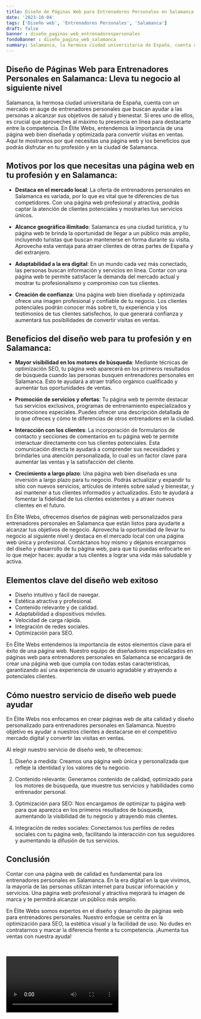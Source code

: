 ```yaml
---
title: Diseño de Páginas Web para Entrenadores Personales en Salamanca
date: '2023-10-04'
tags: ['Diseño web', 'Entrenadores Personales', 'Salamanca']
draft: false
banner : diseño_paginas_web_entrenadorespersonales
fondoBanner : diseño_pagina_web_salamanca
summary: Salamanca, la hermosa ciudad universitaria de España, cuenta con un mercado en auge de entrenadores personales que buscan ayudar a las personas a alcanzar sus objetivos de salud y bienestar. Si eres uno de ellos, es crucial que aproveches al máximo tu presencia en línea para destacarte entre la competencia. En Élite Webs, entendemos la importancia de una página web bien diseñada y optimizada para convertir visitas en ventas. Aquí te mostramos por qué necesitas una página web y los beneficios que podrás disfrutar en tu profesión y en la ciudad de Salamanca.
---
```


## Diseño de Páginas Web para Entrenadores Personales en Salamanca: Lleva tu negocio al siguiente nivel

Salamanca, la hermosa ciudad universitaria de España, cuenta con un mercado en auge de entrenadores personales que buscan ayudar a las personas a alcanzar sus objetivos de salud y bienestar. Si eres uno de ellos, es crucial que aproveches al máximo tu presencia en línea para destacarte entre la competencia. En Élite Webs, entendemos la importancia de una página web bien diseñada y optimizada para convertir visitas en ventas. Aquí te mostramos por qué necesitas una página web y los beneficios que podrás disfrutar en tu profesión y en la ciudad de Salamanca.

## Motivos por los que necesitas una página web en tu profesión y en Salamanca:

- **Destaca en el mercado local**: La oferta de entrenadores personales en Salamanca es variada, por lo que es vital que te diferencies de tus competidores. Con una página web profesional y atractiva, podrás captar la atención de clientes potenciales y mostrarles tus servicios únicos.

- **Alcance geográfico ilimitado**: Salamanca es una ciudad turística, y tu página web te brinda la oportunidad de llegar a un público más amplio, incluyendo turistas que buscan mantenerse en forma durante su visita. Aprovecha esta ventaja para atraer clientes de otras partes de España y del extranjero.

- **Adaptabilidad a la era digital**: En un mundo cada vez más conectado, las personas buscan información y servicios en línea. Contar con una página web te permite satisfacer la demanda del mercado actual y mostrar tu profesionalismo y compromiso con tus clientes.

- **Creación de confianza**: Una página web bien diseñada y optimizada ofrece una imagen profesional y confiable de tu negocio. Los clientes potenciales podrán conocer más sobre ti, tu experiencia y los testimonios de tus clientes satisfechos, lo que generará confianza y aumentará tus posibilidades de convertir visitas en ventas.

## Beneficios del diseño web para tu profesión y en Salamanca:

- **Mayor visibilidad en los motores de búsqueda**: Mediante técnicas de optimización SEO, tu página web aparecerá en los primeros resultados de búsqueda cuando las personas busquen entrenadores personales en Salamanca. Esto te ayudará a atraer tráfico orgánico cualificado y aumentar tus oportunidades de ventas.

- **Promoción de servicios y ofertas**: Tu página web te permite destacar tus servicios exclusivos, programas de entrenamiento especializados y promociones especiales. Puedes ofrecer una descripción detallada de lo que ofreces y cómo te diferencias de otros entrenadores en la ciudad.

- **Interacción con los clientes**: La incorporación de formularios de contacto y secciones de comentarios en tu página web te permite interactuar directamente con tus clientes potenciales. Esta comunicación directa te ayudará a comprender sus necesidades y brindarles una atención personalizada, lo cual es un factor clave para aumentar las ventas y la satisfacción del cliente.

- **Crecimiento a largo plazo**: Una página web bien diseñada es una inversión a largo plazo para tu negocio. Podrás actualizar y expandir tu sitio con nuevos servicios, artículos de interés sobre salud y bienestar, y así mantener a tus clientes informados y actualizados. Esto te ayudará a fomentar la fidelidad de tus clientes existentes y a atraer nuevos clientes en el futuro.

En Élite Webs, ofrecemos diseños de páginas web personalizados para entrenadores personales en Salamanca que están listos para ayudarte a alcanzar tus objetivos de negocio. Aprovecha la oportunidad de llevar tu negocio al siguiente nivel y destaca en el mercado local con una página web única y profesional. Contáctanos hoy mismo y déjanos encargarnos del diseño y desarrollo de tu página web, para que tú puedas enfocarte en lo que mejor haces: ayudar a tus clientes a lograr una vida más saludable y activa.

<GifSeo />

<Cta />

## Elementos clave del diseño web exitoso

- Diseño intuitivo y fácil de navegar.
- Estética atractiva y profesional.
- Contenido relevante y de calidad.
- Adaptabilidad a dispositivos móviles.
- Velocidad de carga rápida.
- Integración de redes sociales.
- Optimización para SEO.

En Élite Webs entendemos la importancia de estos elementos clave para el éxito de una página web. Nuestro equipo de diseñadores especializados en páginas web para entrenadores personales en Salamanca se encargará de crear una página web que cumpla con todas estas características, garantizando así una experiencia de usuario agradable y atrayendo a potenciales clientes.

## Cómo nuestro servicio de diseño web puede ayudar

En Élite Webs nos enfocamos en crear páginas web de alta calidad y diseño personalizado para entrenadores personales en Salamanca. Nuestro objetivo es ayudar a nuestros clientes a destacarse en el competitivo mercado digital y convertir las visitas en ventas.

Al elegir nuestro servicio de diseño web, te ofrecemos:

1. Diseño a medida: Creamos una página web única y personalizada que refleje la identidad y los valores de tu negocio.

2. Contenido relevante: Generamos contenido de calidad, optimizado para los motores de búsqueda, que muestre tus servicios y habilidades como entrenador personal.

3. Optimización para SEO: Nos encargamos de optimizar tu página web para que aparezca en los primeros resultados de búsqueda, aumentando la visibilidad de tu negocio y atrayendo más clientes.

4. Integración de redes sociales: Conectamos tus perfiles de redes sociales con tu página web, facilitando la interacción con tus seguidores y aumentando la difusión de tus servicios.

## Conclusión

Contar con una página web de calidad es fundamental para los entrenadores personales en Salamanca. En la era digital en la que vivimos, la mayoría de las personas utilizan internet para buscar información y servicios. Una página web profesional y atractiva mejorará tu imagen de marca y te permitirá alcanzar un público más amplio.

En Élite Webs somos expertos en el diseño y desarrollo de páginas web para entrenadores personales. Nuestro enfoque se centra en la optimización para SEO, la estética visual y la facilidad de uso. No dudes en contratarnos y marcar la diferencia frente a tu competencia. ¡Aumenta tus ventas con nuestra ayuda!

‍

<Video />

<CtaBot job='Entrenadores Personales' city='Salamanca'/>

<Gmaps query='Salamanca+españa+maps' />
